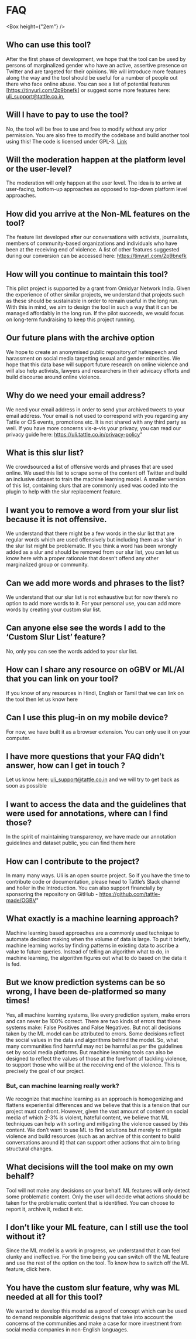 
# FAQ

<Box height={"2em"} />

## Who can use this tool?

After the first phase of development, we hope that the tool can be used by persons of marginalized gender who have an active, assertive presence on Twitter and are targeted for their opinions. We will introduce more features along the way and the tool should be useful for a number of people out there who face online abuse. You can see a list of potential features [https://tinyurl.com/2p9bnefk] or suggest some more features here: uli_support@tattle.co.in,

## Will I have to pay to use the tool?

No, the tool will be free to use and free to modify without any prior permission. You are also free to modify the codebase and build another tool using this! The code is licensed under GPL-3. [Link](https://github.com/tattle-made/OGBV)

## Will the moderation happen at the platform level or the user-level?

The moderation will only happen at the user level. The idea is to arrive at user-facing, bottom-up approaches as opposed to top-down platform level approaches.

## How did you arrive at the Non-ML features on the tool?

The feature list developed after our conversations with activists, journalists, members of community-based organizations and individuals who have been at the receiving end of violence. A list of other features suggested during our conversion can be accessed here: https://tinyurl.com/2p9bnefk

## How will you continue to maintain this tool?

This pilot project is supported by a grant from Omidyar Network India. Given the experience of other similar projects, we understand that projects such as these should be sustainable in order to remain useful in the long run. With this in mind, we aim to design the tool in such a way that it can be managed affordably in the long run. If the pilot succeeds, we would focus on long-term fundraising to keep this project running.

## Our future plans with the archive option

We hope to create an anonymised public repository.of hatespeech and harassment on social media targetting sexual and gender minorities. We hope that this data base will support future research on online violence and will also help activists, lawyers and researchers in their advicacy efforts and build discourse around online violence.

## Why do we need your email address?

We need your email address in order to send your archived tweets to your email address. Your email is not used to correspond with you regarding any Tattle or CIS events, promotions etc. It is not shared with any third party as well. If you have more concerns vis-a-vis your privacy, you can read our privacy guide here: https://uli.tattle.co.in/privacy-policy"

## What is this slur list?

We crowdsourced a list of offensive words and phrases that are used online. We used this list to scrape some of the content off Twitter and build an inclusive dataset to train the machine learning model. A smaller version of this list, containing slurs that are commonly used was coded into the plugin to help with the slur replacement feature.

## I want you to remove a word from your slur list because it is not offensive.

We understand that there might be a few words in the slur list that are regular words which are used offensively but including them as a ‘slur’ in the slur list might be problematic. If you think a word has been wrongly added as a slur and should be removed from our slur list, you can let us know here with a proper rationale that doesn’t offend any other marginalized group or community.

## Can we add more words and phrases to the list?

We understand that our slur list is not exhaustive but for now there’s no option to add more words to it. For your personal use, you can add more words by creating your custom slur list.

## Can anyone else see the words I add to the ‘Custom Slur List’ feature?

No, only you can see the words added to your slur list.

## How can I share any resource on oGBV or ML/AI that you can link on your tool?

If you know of any resources in Hindi, English or Tamil that we can link on the tool then let us know here

## Can I use this plug-in on my mobile device?

For now, we have built it as a browser extension. You can only use it on your computer.

## I have more questions that your FAQ didn’t answer, how can I get in touch ?

Let us know here: uli_support@tattle.co.in and we will try to get back as soon as possible

## I want to access the data and the guidelines that were used for annotations, where can I find those?

In the spirit of maintaining transparency, we have made our annotation guidelines and dataset public, you can find them here

## How can I contribute to the project?

In many many ways. Uli is an open source project. So if you have the time to contribute code or documentation, please head to Tattle’s Slack channel and holler in the Introduction. You can also support financially by sponsoring the repository on GitHub - https://github.com/tattle-made/OGBV"

## What exactly is a machine learning approach?

Machine learning based approaches are a commonly used technique to automate decision making when the volume of data is large. To put it briefly, machine learning works by finding patterns in existing data to ascribe a value to future queries. Instead of telling an algorithm what to do, in machine learning, the algorithm figures out what to do based on the data it is fed.

## But we know prediction systems can be so wrong, I have been de-platformed so many times!

Yes, all machine learning systems, like every prediction system, make errors and can never be 100% correct. There are two kinds of errors that these systems make: False Positives and False Negatives. But not all decisions taken by the ML model can be attributed to errors. Some decisions reflect the social values in the data and algorithms behind the model. So, what many communities find harmful may not be harmful as per the guidelines set by social media platforms. But machine learning tools can also be designed to reflect the values of those at the forefront of tackling violence, to support those who will be at the receiving end of the violence. This is precisely the goal of our project.

### But, can machine learning really work?

We recognize that machine learning as an approach is homogenizing and flattens experiential differences and we believe that this is a tension that our project must confront. However, given the vast amount of content on social media of which 2-3% is violent, hateful content, we believe that ML techniques can help with sorting and mitigating the violence caused by this content. We don’t want to use ML to find solutions but merely to mitigate violence and build resources (such as an archive of this content to build conversations around it) that can support other actions that aim to bring structural changes.

## What decisions will the tool make on my own behalf?

Tool will not make any decisions on your behalf. ML features will only detect some problematic content. Only the user will decide what actions should be taken for the problematic content that is identified. You can choose to report it, archive it, redact it etc.

## I don’t like your ML feature, can I still use the tool without it?

Since the ML model is a work in progress, we understand that it can feel clunky and ineffective. For the time being you can switch off the ML feature and use the rest of the option on the tool. To know how to switch off the ML feature, click here.

## You have the custom slur feature, why was ML needed at all for this tool?

We wanted to develop this model as a proof of concept which can be used to demand responsible algorithmic designs that take into account the concerns of the communities and make a case for more investment from social media companies in non-English languages.
